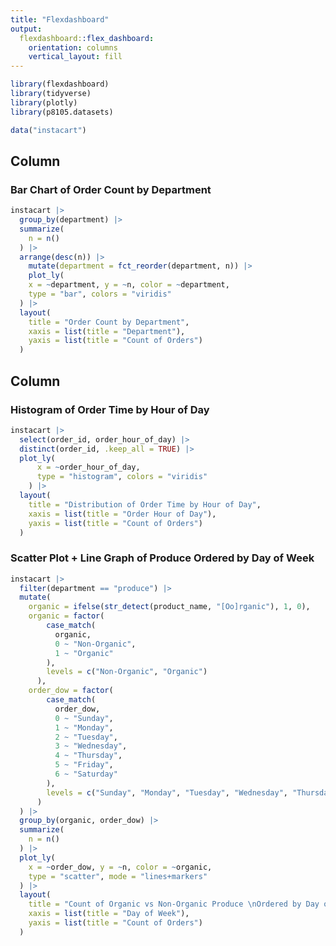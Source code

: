 ```yaml
---
title: "Flexdashboard"
output: 
  flexdashboard::flex_dashboard:
    orientation: columns
    vertical_layout: fill
---
```


```r
library(flexdashboard)
library(tidyverse)
library(plotly)
library(p8105.datasets)
```

```r
data("instacart")
```


Column {data-width=650}
-----------------------------------------------------------------------

### **Bar Chart** of Order Count by Department

```r
instacart |> 
  group_by(department) |> 
  summarize(
    n = n() 
  ) |> 
  arrange(desc(n)) |> 
    mutate(department = fct_reorder(department, n)) |> 
    plot_ly(
    x = ~department, y = ~n, color = ~department,
    type = "bar", colors = "viridis"
  ) |> 
  layout(
    title = "Order Count by Department",
    xaxis = list(title = "Department"),
    yaxis = list(title = "Count of Orders")
  )
```

Column {data-width=350}
-----------------------------------------------------------------------

### **Histogram** of Order Time by Hour of Day

```r
instacart |> 
  select(order_id, order_hour_of_day) |> 
  distinct(order_id, .keep_all = TRUE) |> 
  plot_ly(
      x = ~order_hour_of_day,
      type = "histogram", colors = "viridis"
    ) |> 
  layout(
    title = "Distribution of Order Time by Hour of Day",
    xaxis = list(title = "Order Hour of Day"),
    yaxis = list(title = "Count of Orders")
  )
```

### **Scatter Plot + Line Graph** of Produce Ordered by Day of Week

```r
instacart |> 
  filter(department == "produce") |> 
  mutate(
    organic = ifelse(str_detect(product_name, "[Oo]rganic"), 1, 0),
    organic = factor(
        case_match(
          organic,
          0 ~ "Non-Organic",
          1 ~ "Organic"
        ),
        levels = c("Non-Organic", "Organic")
      ),
    order_dow = factor(
        case_match(
          order_dow,
          0 ~ "Sunday",
          1 ~ "Monday",
          2 ~ "Tuesday",
          3 ~ "Wednesday",
          4 ~ "Thursday",
          5 ~ "Friday",
          6 ~ "Saturday"
        ),
        levels = c("Sunday", "Monday", "Tuesday", "Wednesday", "Thursday", "Friday", "Saturday")
      )
  ) |> 
  group_by(organic, order_dow) |> 
  summarize(
    n = n()
  ) |> 
  plot_ly(
    x = ~order_dow, y = ~n, color = ~organic,
    type = "scatter", mode = "lines+markers"
  ) |> 
  layout(
    title = "Count of Organic vs Non-Organic Produce \nOrdered by Day of Week",
    xaxis = list(title = "Day of Week"),
    yaxis = list(title = "Count of Orders")
  )
```


